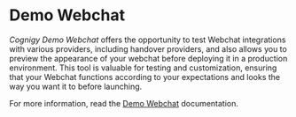 

# Demo Webchat

_Cognigy Demo Webchat_ offers the opportunity to test Webchat integrations with various providers, including handover providers, and also allows you to preview the appearance of your webchat before deploying it in a production environment. This tool is valuable for testing and customization, ensuring that your Webchat functions according to your expectations and looks the way you want it to before launching.

For more information, read the [Demo Webchat](../../webchat/demo.mdx) documentation.